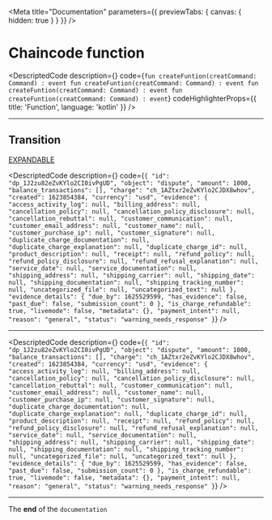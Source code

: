 
<Meta title="Documentation" parameters={{ previewTabs: { canvas: { hidden: true } } }} />

# Chaincode function



<DescriptedCode
  description={<MdSession />}
  code={`
  fun createFuntion(creatCommand: Command) : event
  fun createFuntion(creatCommand: Command) : event
  fun createFuntion(creatCommand: Command) : event
  fun createFuntion(creatCommand: Command) : event
  `}
  codeHighlighterProps={{
    title: 'Function',
    language: 'kotlin'
  }}
/>

---

## Transition

[EXPANDABLE](#transition)

<DescriptedCode
  description={<Md />}
  code={`{
  "id": "dp_1J2zu82eZvKYlo2CI0ivPgUD",
  "object": "dispute",
  "amount": 1000,
  "balance_transactions": [],
  "charge": "ch_1AZtxr2eZvKYlo2CJDX8whov",
  "created": 1623854384,
  "currency": "usd",
  "evidence": {
    "access_activity_log": null,
    "billing_address": null,
    "cancellation_policy": null,
    "cancellation_policy_disclosure": null,
    "cancellation_rebuttal": null,
    "customer_communication": null,
    "customer_email_address": null,
    "customer_name": null,
    "customer_purchase_ip": null,
    "customer_signature": null,
    "duplicate_charge_documentation": null,
    "duplicate_charge_explanation": null,
    "duplicate_charge_id": null,
    "product_description": null,
    "receipt": null,
    "refund_policy": null,
    "refund_policy_disclosure": null,
    "refund_refusal_explanation": null,
    "service_date": null,
    "service_documentation": null,
    "shipping_address": null,
    "shipping_carrier": null,
    "shipping_date": null,
    "shipping_documentation": null,
    "shipping_tracking_number": null,
    "uncategorized_file": null,
    "uncategorized_text": null
  },
  "evidence_details": {
    "due_by": 1625529599,
    "has_evidence": false,
    "past_due": false,
    "submission_count": 0
  },
  "is_charge_refundable": true,
  "livemode": false,
  "metadata": {},
  "payment_intent": null,
  "reason": "general",
  "status": "warning_needs_response"
  }`}
/>

---

<DescriptedCode
  description={<MdTAble />}
  code={`{
  "id": "dp_1J2zu82eZvKYlo2CI0ivPgUD",
  "object": "dispute",
  "amount": 1000,
  "balance_transactions": [],
  "charge": "ch_1AZtxr2eZvKYlo2CJDX8whov",
  "created": 1623854384,
  "currency": "usd",
  "evidence": {
    "access_activity_log": null,
    "billing_address": null,
    "cancellation_policy": null,
    "cancellation_policy_disclosure": null,
    "cancellation_rebuttal": null,
    "customer_communication": null,
    "customer_email_address": null,
    "customer_name": null,
    "customer_purchase_ip": null,
    "customer_signature": null,
    "duplicate_charge_documentation": null,
    "duplicate_charge_explanation": null,
    "duplicate_charge_id": null,
    "product_description": null,
    "receipt": null,
    "refund_policy": null,
    "refund_policy_disclosure": null,
    "refund_refusal_explanation": null,
    "service_date": null,
    "service_documentation": null,
    "shipping_address": null,
    "shipping_carrier": null,
    "shipping_date": null,
    "shipping_documentation": null,
    "shipping_tracking_number": null,
    "uncategorized_file": null,
    "uncategorized_text": null
  },
  "evidence_details": {
    "due_by": 1625529599,
    "has_evidence": false,
    "past_due": false,
    "submission_count": 0
  },
  "is_charge_refundable": true,
  "livemode": false,
  "metadata": {},
  "payment_intent": null,
  "reason": "general",
  "status": "warning_needs_response"
  }`}
/>

---

The **end** of the `documentation`



